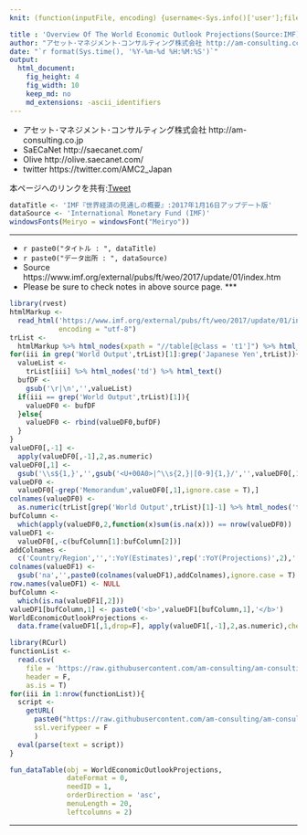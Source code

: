 ```yaml
---
knit: (function(inputFile, encoding) {username<-Sys.info()['user'];fileName<-'defaultPath.csv';pathToFile <-paste0('C:/Users/', username,'/Desktop/pathToCSV/');setwd(pathToFile);buf0<-read.csv(fileName,header = F,skip = 0,stringsAsFactor = F,check.names = F,fileEncoding = 'utf-8');timeStamp<-format(Sys.time(),'%Y%m%d%H%M%S');rmarkdown::render(inputFile, encoding = encoding, output_file = paste0('C:/Users/',username,buf0[2,1],'charts/','am-consulting.co.jp-OverviewOfTheWorldEconomicOutlookProjections.html')) })

title : 'Overview Of The World Economic Outlook Projections(Source:IMF)'
author: "アセット･マネジメント･コンサルティング株式会社 http://am-consulting.co.jp"
date: "`r format(Sys.time(), '%Y-%m-%d %H:%M:%S')`"
output: 
  html_document:
    fig_height: 4
    fig_width: 10
    keep_md: no
    md_extensions: -ascii_identifiers
---
```

<link href="http://knowledgevault.saecanet.com/components/rmarkdown-html.css" rel="stylesheet">
<style>.main-container {max-width : 1000px;}</style>
<script src="http://knowledgevault.saecanet.com/components/JavascriptCode.js"></script>

- アセット･マネジメント･コンサルティング株式会社 http://am-consulting.co.jp
- SaECaNet http://saecanet.com/
- Olive http://olive.saecanet.com/
- twitter https://twitter.com/AMC2_Japan

本ページへのリンクを共有:<a href="https://twitter.com/share" class="twitter-share-button" data-via="AMC2_Japan" data-size="large">Tweet</a> <script>!function(d,s,id){var js,fjs=d.getElementsByTagName(s)[0],p=/^http:/.test(d.location)?'http':'https';if(!d.getElementById(id)){js=d.createElement(s);js.id=id;js.src=p+'://platform.twitter.com/widgets.js';fjs.parentNode.insertBefore(js,fjs);}}(document, 'script', 'twitter-wjs');</script>


```r
dataTitle <- 'IMF『世界経済の見通しの概要』:2017年1月16日アップデート版'
dataSource <- 'International Monetary Fund (IMF)'
windowsFonts(Meiryo = windowsFont("Meiryo"))
```

***

- `r paste0("タイトル : ", dataTitle)`
- `r paste0("データ出所 : ", dataSource)`
- Source https://www.imf.org/external/pubs/ft/weo/2017/update/01/index.htm
- Please be sure to check notes in above source page.
***

```r
library(rvest)
htmlMarkup <-
  read_html('https://www.imf.org/external/pubs/ft/weo/2017/update/01/index.htm',
            encoding = "utf-8")
trList <-
  htmlMarkup %>% html_nodes(xpath = "//table[@class = 't1']") %>% html_nodes('tr')
for(iii in grep('World Output',trList)[1]:grep('Japanese Yen',trList)){
  valueList <-
    trList[iii] %>% html_nodes('td') %>% html_text()
  bufDF <- 
    gsub('\r|\n','',valueList)
  if(iii == grep('World Output',trList)[1]){
    valueDF0 <- bufDF
  }else{
    valueDF0 <- rbind(valueDF0,bufDF)
  }
}
valueDF0[,-1] <- 
  apply(valueDF0[,-1],2,as.numeric)
valueDF0[,1] <-
  gsub('\\s${1,}','',gsub('<U+00A0>|^\\s{2,}|[0-9]{1,}/','',valueDF0[,1]))
valueDF0 <-
  valueDF0[-grep('Memorandum',valueDF0[,1],ignore.case = T),]
colnames(valueDF0) <-
  as.numeric(trList[grep('World Output',trList)[1]-1] %>% html_nodes('td') %>% html_text())
bufColumn <-
  which(apply(valueDF0,2,function(x)sum(is.na(x))) == nrow(valueDF0))
valueDF1 <-
  valueDF0[,-c(bufColumn[1]:bufColumn[2])]
addColnames <- 
  c('Country/Region','',':YoY(Estimates)',rep(':YoY(Projections)',2),':Q4oQ4(Estimates)',rep(':Q4oQ4(Projections)',2))
colnames(valueDF1) <-
  gsub('na','',paste0(colnames(valueDF1),addColnames),ignore.case = T)
row.names(valueDF1) <- NULL
bufColumn <-
  which(is.na(valueDF1[,2]))
valueDF1[bufColumn,1] <- paste0('<b>',valueDF1[bufColumn,1],'</b>')
WorldEconomicOutlookProjections <- 
  data.frame(valueDF1[,1,drop=F], apply(valueDF1[,-1],2,as.numeric),check.names = F,stringsAsFactors = F)
```

```r
library(RCurl)
functionList <-
  read.csv(
    file = 'https://raw.githubusercontent.com/am-consulting/am-consulting.github.io/master/csv/functionList.csv',
    header = F,
    as.is = T)
for(iii in 1:nrow(functionList)){
  script <- 
    getURL(
      paste0("https://raw.githubusercontent.com/am-consulting/am-consulting.github.io/master/", functionList[iii,1]),
      ssl.verifypeer = F
      )
  eval(parse(text = script))
}
```

```r
fun_dataTable(obj = WorldEconomicOutlookProjections,
              dateFormat = 0,
              needID = 1,
              orderDirection = 'asc',
              menuLength = 20,
              leftcolumns = 2)
```

***

<script>MakeNegative();</script>
<script>
  (function(i,s,o,g,r,a,m){i['GoogleAnalyticsObject']=r;i[r]=i[r]||function(){
  (i[r].q=i[r].q||[]).push(arguments)},i[r].l=1*new Date();a=s.createElement(o),
  m=s.getElementsByTagName(o)[0];a.async=1;a.src=g;m.parentNode.insertBefore(a,m)
  })(window,document,'script','https://www.google-analytics.com/analytics.js','ga');

  ga('create', 'UA-3077339-5', 'auto');
  ga('send', 'pageview');

</script>
